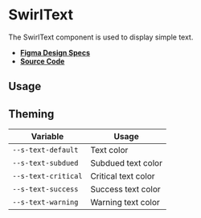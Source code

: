 
<Meta title="Components/SwirlText" />

# SwirlText

The SwirlText component is used to display simple text.

- **[Figma Design Specs](https://www.figma.com/file/iRHiAFsHxnzux8gQ9EjlZe/Flip-Components?node-id=205%3A4335)**
- **[Source Code](https://github.com/flip-corp/swirl/tree/main/packages/swirl-components/src/components/swirl-text)**

## Usage

<Canvas of={Stories.SwirlText} sourceState="shown"></Canvas>

<Controls of={Stories.SwirlText} />

## Theming

| Variable            | Usage               |
| ------------------- | ------------------- |
| `--s-text-default`  | Text color          |
| `--s-text-subdued`  | Subdued text color  |
| `--s-text-critical` | Critical text color |
| `--s-text-success`  | Success text color  |
| `--s-text-warning`  | Warning text color  |
